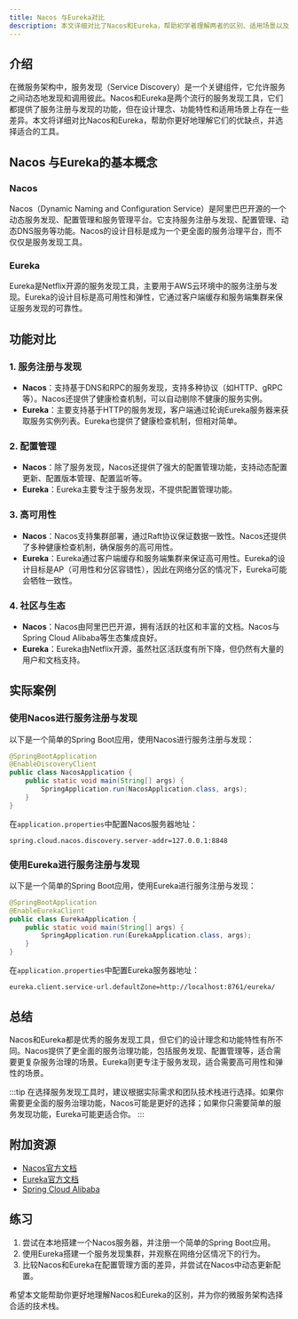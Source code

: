 ```yaml
---
title: Nacos 与Eureka对比
description: 本文详细对比了Nacos和Eureka，帮助初学者理解两者的区别、适用场景以及如何选择适合的服务发现工具。
---
```


## 介绍

在微服务架构中，服务发现（Service Discovery）是一个关键组件，它允许服务之间动态地发现和调用彼此。Nacos和Eureka是两个流行的服务发现工具，它们都提供了服务注册与发现的功能，但在设计理念、功能特性和适用场景上存在一些差异。本文将详细对比Nacos和Eureka，帮助你更好地理解它们的优缺点，并选择适合的工具。

## Nacos 与Eureka的基本概念

### Nacos

Nacos（Dynamic Naming and Configuration Service）是阿里巴巴开源的一个动态服务发现、配置管理和服务管理平台。它支持服务注册与发现、配置管理、动态DNS服务等功能。Nacos的设计目标是成为一个更全面的服务治理平台，而不仅仅是服务发现工具。

### Eureka

Eureka是Netflix开源的服务发现工具，主要用于AWS云环境中的服务注册与发现。Eureka的设计目标是高可用性和弹性，它通过客户端缓存和服务端集群来保证服务发现的可靠性。

## 功能对比

### 1. 服务注册与发现

- **Nacos**：支持基于DNS和RPC的服务发现，支持多种协议（如HTTP、gRPC等）。Nacos还提供了健康检查机制，可以自动剔除不健康的服务实例。
- **Eureka**：主要支持基于HTTP的服务发现，客户端通过轮询Eureka服务器来获取服务实例列表。Eureka也提供了健康检查机制，但相对简单。

### 2. 配置管理

- **Nacos**：除了服务发现，Nacos还提供了强大的配置管理功能，支持动态配置更新、配置版本管理、配置监听等。
- **Eureka**：Eureka主要专注于服务发现，不提供配置管理功能。

### 3. 高可用性

- **Nacos**：Nacos支持集群部署，通过Raft协议保证数据一致性。Nacos还提供了多种健康检查机制，确保服务的高可用性。
- **Eureka**：Eureka通过客户端缓存和服务端集群来保证高可用性。Eureka的设计目标是AP（可用性和分区容错性），因此在网络分区的情况下，Eureka可能会牺牲一致性。

### 4. 社区与生态

- **Nacos**：Nacos由阿里巴巴开源，拥有活跃的社区和丰富的文档。Nacos与Spring Cloud Alibaba等生态集成良好。
- **Eureka**：Eureka由Netflix开源，虽然社区活跃度有所下降，但仍然有大量的用户和文档支持。

## 实际案例

### 使用Nacos进行服务注册与发现

以下是一个简单的Spring Boot应用，使用Nacos进行服务注册与发现：

```java
@SpringBootApplication
@EnableDiscoveryClient
public class NacosApplication {
    public static void main(String[] args) {
        SpringApplication.run(NacosApplication.class, args);
    }
}
```

在`application.properties`中配置Nacos服务器地址：

```properties
spring.cloud.nacos.discovery.server-addr=127.0.0.1:8848
```

### 使用Eureka进行服务注册与发现

以下是一个简单的Spring Boot应用，使用Eureka进行服务注册与发现：

```java
@SpringBootApplication
@EnableEurekaClient
public class EurekaApplication {
    public static void main(String[] args) {
        SpringApplication.run(EurekaApplication.class, args);
    }
}
```

在`application.properties`中配置Eureka服务器地址：

```properties
eureka.client.service-url.defaultZone=http://localhost:8761/eureka/
```

## 总结

Nacos和Eureka都是优秀的服务发现工具，但它们的设计理念和功能特性有所不同。Nacos提供了更全面的服务治理功能，包括服务发现、配置管理等，适合需要更复杂服务治理的场景。Eureka则更专注于服务发现，适合需要高可用性和弹性的场景。

:::tip
在选择服务发现工具时，建议根据实际需求和团队技术栈进行选择。如果你需要更全面的服务治理功能，Nacos可能是更好的选择；如果你只需要简单的服务发现功能，Eureka可能更适合你。
:::

## 附加资源

- [Nacos官方文档](https://nacos.io/zh-cn/docs/what-is-nacos.html)
- [Eureka官方文档](https://github.com/Netflix/eureka/wiki)
- [Spring Cloud Alibaba](https://spring.io/projects/spring-cloud-alibaba)

## 练习

1. 尝试在本地搭建一个Nacos服务器，并注册一个简单的Spring Boot应用。
2. 使用Eureka搭建一个服务发现集群，并观察在网络分区情况下的行为。
3. 比较Nacos和Eureka在配置管理方面的差异，并尝试在Nacos中动态更新配置。

希望本文能帮助你更好地理解Nacos和Eureka的区别，并为你的微服务架构选择合适的技术栈。